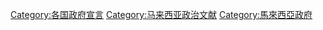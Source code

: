 [[Category:各国政府宣言|Category:各国政府宣言]]
[[Category:马来西亚政治文献|Category:马来西亚政治文献]]
[[Category:馬來西亞政府|Category:馬來西亞政府]]